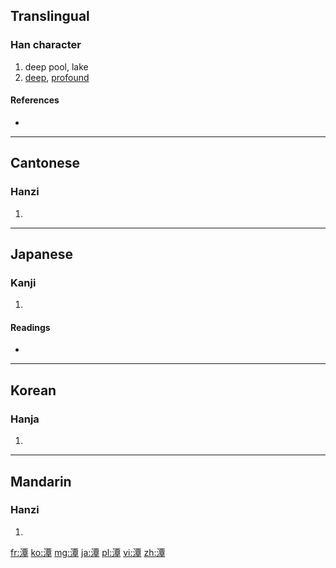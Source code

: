 ==Translingual==

===Han character===
{{Han char|rn=85|rad=水|as=12|sn=15|four=3114<sub>6</sub>|canj=水一田十 (EMWJ)}}

# deep pool, lake
# [[deep]], [[profound]]

====References====
* {{Han ref|kx=0650.130|dkj=18271|dj=1060.150|hdz=31738.020|uh=6F6D|ud=28525|bh=BCE6|bd=48358}}

----

==Cantonese==

===Hanzi===
{{yue-hanzi|jyut=|y=taam4}}

# {{defn|lang=yue|sort=水12}}

----

==Japanese==

===Kanji===
{{ja-kanji|grade=|rs=水12}}

# {{defn|lang=ja|sort=水12}}

====Readings====
* {{ja-readings|on=[[たん]] (tan), [[しん]] (shin)|kun=[[ふち]] (fuchi), [[ふかい]] (fukai)}}

----

==Korean==

===Hanja===
{{ko-hanja|hangeul=담|eumhun=|rv=dam|mr=tam|y=tam}}

# {{defn|lang=ko|sort=水12}}

----

==Mandarin==

===Hanzi===
{{cmn-hanzi|pin=[[dàn]] ([[dan4]]), [[tán]] ([[tan2]]), [[xún]] ([[xun2]]), [[yǐn]] ([[yin3]])|wg=tan<sup>4</sup>, t'an<sup>2</sup>, hsün<sup>2</sup>, yin<sup>3</sup>}}

# {{defn|lang=cmn|sort=水12}}

[[fr:潭]]
[[ko:潭]]
[[mg:潭]]
[[ja:潭]]
[[pl:潭]]
[[vi:潭]]
[[zh:潭]]